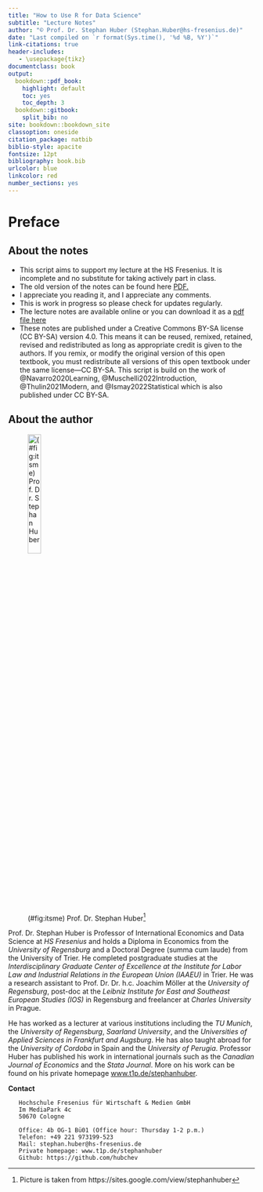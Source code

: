 ```yaml
---
title: "How to Use R for Data Science"
subtitle: "Lecture Notes"
author: "© Prof. Dr. Stephan Huber (Stephan.Huber@hs-fresenius.de)"
date: "Last compiled on `r format(Sys.time(), '%d %B, %Y')`"
link-citations: true
header-includes:
   - \usepackage{tikz}
documentclass: book
output:
  bookdown::pdf_book:
    highlight: default
    toc: yes
    toc_depth: 3
  bookdown::gitbook:
    split_bib: no
site: bookdown::bookdown_site
classoption: oneside
citation_package: natbib
biblio-style: apacite
fontsize: 12pt
bibliography: book.bib
urlcolor: blue
linkcolor: red
number_sections: yes
---
```




# Preface  {.unnumbered}

## About the notes {.unlisted .unnumbered}

- This script aims to support my lecture at the HS Fresenius. It is incomplete and no substitute for taking actively part in class. 
- The old version of the notes can be found here <a href="https://github.com/hubchev/hubchev.github.io/raw/main/various/rcourse_book.pdf" target="_blank">PDF.</a> 
- I appreciate you reading it, and I appreciate any comments. 
- This is work in progress so please check for updates regularly. 
- The lecture notes are available online or you can download it as a [pdf file here](https://raw.githubusercontent.com/hubchev/hubchev.github.io/main/ds/_main.pdf)
- These notes are published under a Creative Commons BY-SA license (CC BY-SA) version 4.0. This means it can be reused, remixed, retained, revised and redistributed as long as appropriate credit is given to the authors. If you remix, or modify the original version of this open textbook, you must redistribute all versions of this open textbook under the same license---CC BY-SA. This script is build on the work of @Navarro2020Learning, @Muschelli2022Introduction, @Thulin2021Modern, and @Ismay2022Statistical  which is also published under CC BY-SA.


## About the author  {.unlisted .unnumbered}

![(\#fig:itsme) Prof. Dr. Stephan Huber^[Picture is taken from https://sites.google.com/view/stephanhuber]](fig/huber2.jpeg){ width=25% }
   
Prof. Dr. Stephan Huber is Professor of International Economics and Data Science at *HS Fresenius* and holds a Diploma in Economics from the *University of Regensburg* and a Doctoral Degree (summa cum laude) from the University of Trier. He completed postgraduate studies at the *Interdisciplinary Graduate Center of Excellence at the Institute for Labor Law and Industrial Relations in the European Union (IAAEU)* in Trier. He was a research assistant to Prof. Dr. Dr. h.c. Joachim Möller at the *University of Regensburg*, post-doc at the *Leibniz Institute for East and Southeast European Studies (IOS)* in Regensburg and freelancer at *Charles University* in Prague.
   
He has worked as a lecturer at various institutions including the _TU Munich_, the *University of Regensburg*, *Saarland University*, and the *Universities of Applied Sciences in Frankfurt and Augsburg*. He has also taught abroad for the *University of Cordoba* in Spain and the *University of Perugia*. Professor Huber has published his work in  international journals such as the *Canadian Journal of Economics* and the *Stata Journal*. More on his work can be found on his private homepage [www.t1p.de/stephanhuber](https://www.t1p.de/stephanhuber).
   
**Contact**
     
```
   Hochschule Fresenius für Wirtschaft & Medien GmbH
   Im MediaPark 4c
   50670 Cologne
   
   Office: 4b OG-1 Bü01 (Office hour: Thursday 1-2 p.m.)
   Telefon: +49 221 973199-523
   Mail: stephan.huber@hs-fresenius.de
   Private homepage: www.t1p.de/stephanhuber
   Github: https://github.com/hubchev

```
   



